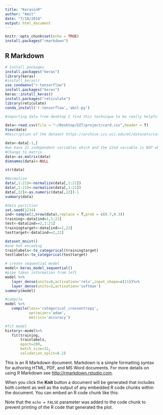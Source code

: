 ```yaml
---
title: "KerasinR"
author: "Amit"
date: "7/18/2018"
output: html_document
---
```


```r
knitr::opts_chunk$set(echo = TRUE)
install.packages("rmarkdown")
```

## R Markdown
```r
# Install packages
install.packages("keras")
library(keras)
#install_keras()
use_condaenv("r-tensorflow")
install.packages("keras")
keras::install_keras()
install.packages("reticulate")
library(reticulate)
conda_install('r-tensorflow','absl-py')
```
```r
#importing data from desktop I find this technique to be really helpful for example when you are trying to locate file from your computer no there are many techniques file.choose lets you browse the files from your computer but I recently discovered a new technique which will come handy for a lot of people when start ~ (tilda) is your home directory after tilda press ~/ and tab lets you select folder so you can select folder's and files 

data<-read.csv(file = "~/Desktop/GIT/project/card.csv",header = T)
View(data)
#Description of the dataset https://archive.ics.uci.edu/ml/datasets/cardiotocography#

data<-data[-1,]
#we have 21 independent variables which and the 22nd variable is NSP which is dependent variable 
#Change to matrix
data<-as.matrix(data)
dimnames(data)<-NULL

str(data)
```

```r

#Normalize 
data(,1:21)<-normalize(data[,1:21])
data(,1:21)<-normalize(data[,1:21])
data[,22]<-as.numeric(data[,22])-1
summary(data)
```

```r
#data partition
set.seed(1234)
ind<-sample(2,nrow(data),replace = T,prob = c(0.7,0.3))
training<-data[ind=1,1:21]
test<-data[ind==2,1:21]
trainingtarget<-data[ind==1,22]
testtarget<-data[ind==2,22]
```

```r
dataset_mnist()
#one hot encoding
trainlabels<-to_categorical(trainingtarget)
testlabels<-to_categorical(testtarget)
```
```r
# create sequential model
model<-keras_model_sequential()
#pipe takes information from left 
model %>%
   layer_dense(units=8,activation='relu',input_shape=c(21))%>%
   layer_dense(units=3,activation='softmax')
summary(model)   
```

```r
#compile
model %>%
   compile(loss='categorical_crossentropy',
           optimizer='adam',
           metrics='accuracy')
```
```r
#fit model
history<-model%>%
   fit(training,
       trainlabels,
       epoch=200,
       batch_size=32,
       validation_split=0.2)
```

This is an R Markdown document. Markdown is a simple formatting syntax for authoring HTML, PDF, and MS Word documents. For more details on using R Markdown see <http://rmarkdown.rstudio.com>.

When you click the **Knit** button a document will be generated that includes both content as well as the output of any embedded R code chunks within the document. You can embed an R code chunk like this:


Note that the `echo = FALSE` parameter was added to the code chunk to prevent printing of the R code that generated the plot.

